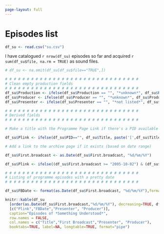 ```yaml
---
page-layout: full
---
```

# Episodes list {- #su-episode-list}
```r
df_su <- read.csv("su.csv")
```

I have catalogued `r nrow(df_su)` episodes so far and acquired `r sum(df_su$file, na.rm = TRUE)` as sound files.

<!-- The episode b00h3xw8 on running was downloaded on 8 Feb 2022 as 01/02/2009, pid m00148j5. -->

```r

# df_su <- na.omit(df_su[df_su$file=="TRUE",])

# # # # # # # # # # # # # # # # # # # # # # # # # # # # # # #
# Clean empty production fields
# # # # # # # # # # # # # # # # # # # # # # # # # # # # # # #
df_su$Production <- ifelse(df_su$Production == "", "*unknown*", df_su$Production) 
df_su$Producer <- ifelse(df_su$Producer == "", "*unknown*", df_su$Producer) 
df_su$Presenter <- ifelse(df_su$Presenter == "", "*not listed*", df_su$Presenter) 

# # # # # # # # # # # # # # # # # # # # # # # # # # # # # # #
# Derived fields
# # # # # # # # # # # # # # # # # # # # # # # # # # # # # # #

# Make a title with the Programme Page Link if there's a PID available

df_su$Plink <- ifelse(df_su$PID=="", df_su$Title, paste('[',df_su$Title,'](','https://www.bbc.co.uk/programmes/', df_su$PID, ' "BBC Programme website" )', sep="")) 

# Add a link to the archive page if it exists (based on date range)

df_su$First.broadcast <- as.Date(df_su$First.broadcast, "%d/%m/%Y")

df_su$Plink <- ifelse((df_su$First.broadcast >= "2005-10-02") & (df_su$First.broadcast <= "2009-03-29"), paste(df_su$Plink, ' ([*alt.*](','https://www.bbc.co.uk/radio4/religion/somethingunderstood_', format(df_su$First.broadcast,"%Y%m%d"),'.shtml "BBC archive page for this episode"))', sep=""), df_su$Plink)

# # # # # # # # # # # # # # # # # # # # # # # # # # # # # # #
# Listing of programme episodes with a pretty date
# # # # # # # # # # # # # # # # # # # # # # # # # # # # # # #

df_su$FBDate <- format(as.Date(df_su$First.broadcast, "%d/%m/%Y"),format="%d\ %b\ %Y")

knitr::kable(df_su
  [order(as.Date(df_su$First.broadcast,"%d/%m/%Y"), decreasing=TRUE, df_su$Title),]
  [c("Plink","FBDate","Presenter", "Producer")], 
  caption="Episodes of *Something Understood*", 
  row.names = FALSE, 
  col.names = c("Title","First Broadcast","Presenter", "Producer"), 
  booktabs=TRUE, label=NA, longtable=TRUE, format="pipe")

```
